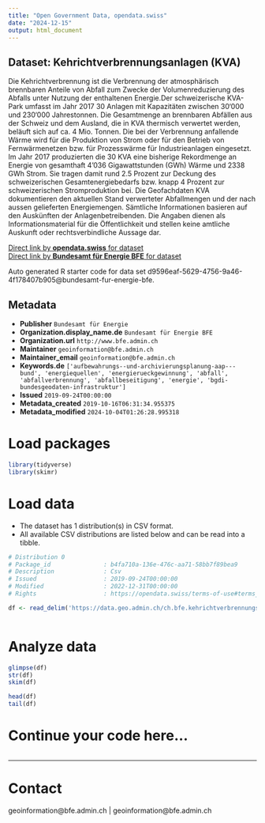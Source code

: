 ```yaml
---
title: "Open Government Data, opendata.swiss"
date: "2024-12-15"
output: html_document
---
```


## Dataset: Kehrichtverbrennungsanlagen (KVA)

Die Kehrichtverbrennung ist die Verbrennung der atmosphärisch brennbaren Anteile von Abfall zum Zwecke der Volumenreduzierung des Abfalls unter Nutzung der enthaltenen Energie.Der schweizerische KVA-Park umfasst im Jahr 2017 30 Anlagen mit Kapazitäten zwischen 30‘000 und 230‘000 Jahrestonnen. Die Gesamtmenge an brennbaren Abfällen aus der Schweiz und dem Ausland, die in KVA thermisch verwertet werden, beläuft sich auf ca. 4 Mio. Tonnen. Die bei der Verbrennung anfallende Wärme wird für die Produktion von Strom oder für den Betrieb von Fernwärmenetzen bzw. für Prozesswärme für Industrieanlagen eingesetzt. Im Jahr 2017 produzierten die 30 KVA eine bisherige Rekordmenge an Energie von gesamthaft 4'036 Gigawattstunden (GWh) Wärme und 2338 GWh Strom. Sie tragen damit rund 2.5 Prozent zur Deckung des schweizerischen Gesamtenergiebedarfs bzw. knapp 4 Prozent zur schweizerischen Stromproduktion bei. Die Geofachdaten KVA dokumentieren den aktuellen Stand verwerteter Abfallmengen und der nach aussen gelieferten Energiemengen. Sämtliche Informationen basieren auf den Auskünften der Anlagenbetreibenden. Die Angaben dienen als Informationsmaterial für die Öffentlichkeit und stellen keine amtliche Auskunft oder rechtsverbindliche Aussage dar.

[Direct link by **opendata.swiss** for dataset](https://opendata.swiss/de/dataset/kehrichtverbrennungsanlagen-kva)<br>
[Direct link by **Bundesamt für Energie BFE** for dataset](https://www.bfe.admin.ch/kehrichtverbrennungsanlagen)

Auto generated R starter code for data set d9596eaf-5629-4756-9a46-4f178407b905@bundesamt-fur-energie-bfe.

## Metadata

- **Publisher** `Bundesamt für Energie`
- **Organization.display_name.de** `Bundesamt für Energie BFE`
- **Organization.url** `http://www.bfe.admin.ch`
- **Maintainer** `geoinformation@bfe.admin.ch`
- **Maintainer_email** `geoinformation@bfe.admin.ch`
- **Keywords.de** `['aufbewahrungs--und-archivierungsplanung-aap---bund', 'energiequellen', 'energierueckgewinnung', 'abfall', 'abfallverbrennung', 'abfallbeseitigung', 'energie', 'bgdi-bundesgeodaten-infrastruktur']`
- **Issued** `2019-09-24T00:00:00`
- **Metadata_created** `2019-10-16T06:31:34.955375`
- **Metadata_modified** `2024-10-04T01:26:28.995318`


# Load packages

```r

library(tidyverse)
library(skimr)

```

# Load data

-   The dataset has 1 distribution(s) in CSV format.
-   All available CSV distributions are listed below and can be read into a tibble.

```r

# Distribution 0
# Package_id               : b4fa710a-136e-476c-aa71-58bb7f89bea9
# Description              : Csv
# Issued                   : 2019-09-24T00:00:00
# Modified                 : 2022-12-31T00:00:00
# Rights                   : https://opendata.swiss/terms-of-use#terms_by

df <- read_delim('https://data.geo.admin.ch/ch.bfe.kehrichtverbrennungsanlagen/kehrichtverbrennungsanlagen/kehrichtverbrennungsanlagen_2056.csv.zip')



```

# Analyze data

```r

glimpse(df)
str(df)
skim(df)

head(df)
tail(df)

```

# Continue your code here...

```r

```

------------------------------------------------------------------------

# Contact

geoinformation@bfe.admin.ch | geoinformation@bfe.admin.ch
